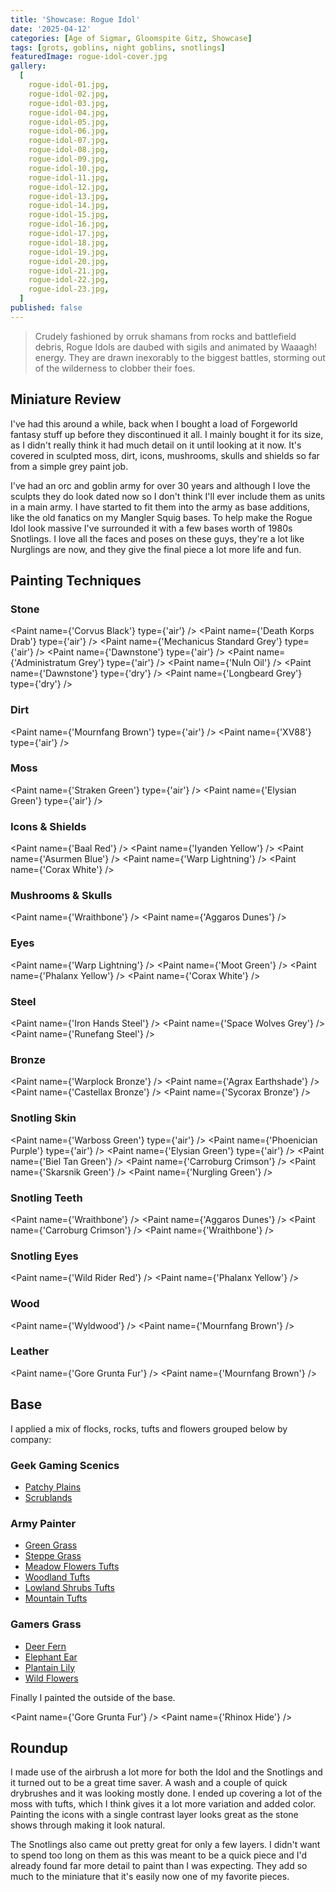 ```yaml
---
title: 'Showcase: Rogue Idol'
date: '2025-04-12'
categories: [Age of Sigmar, Gloomspite Gitz, Showcase]
tags: [grots, goblins, night goblins, snotlings]
featuredImage: rogue-idol-cover.jpg
gallery:
  [
    rogue-idol-01.jpg,
    rogue-idol-02.jpg,
    rogue-idol-03.jpg,
    rogue-idol-04.jpg,
    rogue-idol-05.jpg,
    rogue-idol-06.jpg,
    rogue-idol-07.jpg,
    rogue-idol-08.jpg,
    rogue-idol-09.jpg,
    rogue-idol-10.jpg,
    rogue-idol-11.jpg,
    rogue-idol-12.jpg,
    rogue-idol-13.jpg,
    rogue-idol-14.jpg,
    rogue-idol-15.jpg,
    rogue-idol-16.jpg,
    rogue-idol-17.jpg,
    rogue-idol-18.jpg,
    rogue-idol-19.jpg,
    rogue-idol-20.jpg,
    rogue-idol-21.jpg,
    rogue-idol-22.jpg,
    rogue-idol-23.jpg,
  ]
published: false
---
```



> Crudely fashioned by orruk shamans from rocks and battlefield debris, Rogue Idols are daubed with sigils and
> animated by Waaagh! energy. They are drawn inexorably to the biggest battles, storming out of the wilderness
> to clobber their foes.

## Miniature Review

I've had this around a while, back when I bought a load of Forgeworld fantasy stuff up before they discontinued it all.
I mainly bought it for its size, as I didn't really think it had much detail on it until looking at it now. It's covered
in sculpted moss, dirt, icons, mushrooms, skulls and shields so far from a simple grey paint job.

I've had an orc and goblin army for over 30 years and although I love the sculpts they do look dated now so I don't
think I'll ever include them as units in a main army. I have started to fit them into the army as base additions, like
the old fanatics on my Mangler Squig bases. To help make the Rogue Idol look massive I've surrounded it with a few bases
worth of 1980s Snotlings. I love all the faces and poses on these guys, they're a lot like Nurglings are now, and they
give the final piece a lot more life and fun.

## Painting Techniques

### Stone

<Paint name={'Corvus Black'} type={'air'} />
<Paint name={'Death Korps Drab'} type={'air'} />
<Paint name={'Mechanicus Standard Grey'} type={'air'} />
<Paint name={'Dawnstone'} type={'air'} />
<Paint name={'Administratum Grey'} type={'air'} />
<Paint name={'Nuln Oil'} />
<Paint name={'Dawnstone'} type={'dry'} />
<Paint name={'Longbeard Grey'} type={'dry'} />

### Dirt

<Paint name={'Mournfang Brown'} type={'air'} />
<Paint name={'XV88'} type={'air'} />

### Moss

<Paint name={'Straken Green'} type={'air'} />
<Paint name={'Elysian Green'} type={'air'} />

### Icons & Shields

<Paint name={'Baal Red'} />
<Paint name={'Iyanden Yellow'} />
<Paint name={'Asurmen Blue'} />
<Paint name={'Warp Lightning'} />
<Paint name={'Corax White'} />

### Mushrooms & Skulls

<Paint name={'Wraithbone'} />
<Paint name={'Aggaros Dunes'} />

### Eyes

<Paint name={'Warp Lightning'} />
<Paint name={'Moot Green'} />
<Paint name={'Phalanx Yellow'} />
<Paint name={'Corax White'} />

### Steel

<Paint name={'Iron Hands Steel'} />
<Paint name={'Space Wolves Grey'} />
<Paint name={'Runefang Steel'} />

### Bronze

<Paint name={'Warplock Bronze'} />
<Paint name={'Agrax Earthshade'} />
<Paint name={'Castellax Bronze'} />
<Paint name={'Sycorax Bronze'} />

### Snotling Skin

<Paint name={'Warboss Green'} type={'air'} />
<Paint name={'Phoenician Purple'} type={'air'} />
<Paint name={'Elysian Green'} type={'air'} />
<Paint name={'Biel Tan Green'} />
<Paint name={'Carroburg Crimson'} />
<Paint name={'Skarsnik Green'} />
<Paint name={'Nurgling Green'} />

### Snotling Teeth

<Paint name={'Wraithbone'} />
<Paint name={'Aggaros Dunes'} />
<Paint name={'Carroburg Crimson'} />
<Paint name={'Wraithbone'} />

### Snotling Eyes

<Paint name={'Wild Rider Red'} />
<Paint name={'Phalanx Yellow'} />

### Wood

<Paint name={'Wyldwood'} />
<Paint name={'Mournfang Brown'} />

### Leather

<Paint name={'Gore Grunta Fur'} />
<Paint name={'Mournfang Brown'} />

## Base

I applied a mix of flocks, rocks, tufts and flowers grouped below by company:

### Geek Gaming Scenics

- [Patchy Plains](https://www.geekgamingscenics.com/collections/base-ready-range/products/lukes-aps-base-ready-patchy-plains)
- [Scrublands](https://www.geekgamingscenics.com/collections/base-ready-range/products/lukes-aps-base-ready-scrublands)

### Army Painter

- [Green Grass](https://www.thearmypainter.com/shop/us/bf4113p)
- [Steppe Grass](https://www.thearmypainter.com/shop/us/bf4115p)
- [Meadow Flowers Tufts](https://www.thearmypainter.com/shop/us/bf4231p)
- [Woodland Tufts](https://www.thearmypainter.com/shop/us/bf4224p)
- [Lowland Shrubs Tufts](https://www.thearmypainter.com/shop/us/bf4232p)
- [Mountain Tufts](https://thearmypainter.com/products/mountain-tuft)

### Gamers Grass

- [Deer Fern](https://gamersgrass.com/product/deer-fern/)
- [Elephant Ear](https://gamersgrass.com/product/elephant-ear/)
- [Plantain Lily](https://gamersgrass.com/product/plantain-lily/)
- [Wild Flowers](https://gamersgrass.com/product/wild-flowers-set/)

Finally I painted the outside of the base.

<Paint name={'Gore Grunta Fur'} />
<Paint name={'Rhinox Hide'} />

## Roundup

I made use of the airbrush a lot more for both the Idol and the Snotlings and it turned out to be a great time saver.
A wash and a couple of quick drybrushes and it was looking mostly done. I ended up covering a lot of the moss with
tufts, which I think gives it a lot more variation and added color. Painting the icons with a single contrast layer
looks great as the stone shows through making it look natural.

The Snotlings also came out pretty great for only a few layers. I didn't want to spend too long on them as this was
meant to be a quick piece and I'd already found far more detail to paint than I was expecting. They add so much to the
miniature that it's easily now one of my favorite pieces.
